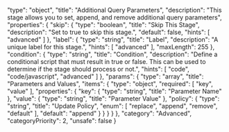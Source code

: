   "type": "object",
  "title": "Additional Query Parameters",
  "description": "This stage allows you to set, append, and remove additional query parameters",
  "properties": {
    "skip": {
      "type": "boolean",
      "title": "Skip This Stage",
      "description": "Set to true to skip this stage.",
      "default": false,
      "hints": [
        "advanced"
      ]
    },
    "label": {
      "type": "string",
      "title": "Label",
      "description": "A unique label for this stage.",
      "hints": [
        "advanced"
      ],
      "maxLength": 255
    },
    "condition": {
      "type": "string",
      "title": "Condition",
      "description": "Define a conditional script that must result in true or false. This can be used to determine if the stage should process or not.",
      "hints": [
        "code",
        "code/javascript",
        "advanced"
      ]
    },
    "params": {
      "type": "array",
      "title": "Parameters and Values",
      "items": {
        "type": "object",
        "required": [
          "key",
          "value"
        ],
        "properties": {
          "key": {
            "type": "string",
            "title": "Parameter Name"
          },
          "value": {
            "type": "string",
            "title": "Parameter Value"
          },
          "policy": {
            "type": "string",
            "title": "Update Policy",
            "enum": [
              "replace",
              "append",
              "remove",
              "default"
            ],
            "default": "append"
          }
        }
      }
    }
  },
  "category": "Advanced",
  "categoryPriority": 2,
  "unsafe": false
}
